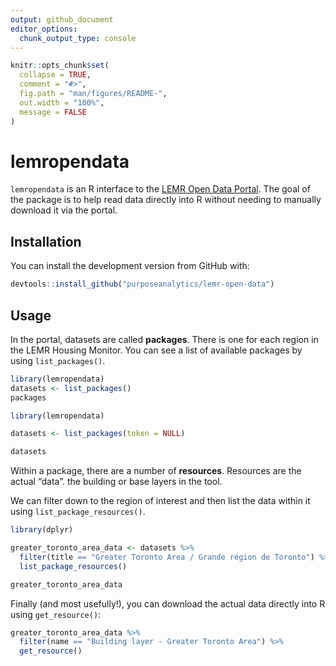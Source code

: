 ```yaml
---
output: github_document
editor_options: 
  chunk_output_type: console
---
```


<!-- README.md is generated from README.Rmd. Please edit that file -->

```r
knitr::opts_chunk$set(
  collapse = TRUE,
  comment = "#>",
  fig.path = "man/figures/README-",
  out.width = "100%",
  message = FALSE
)
```
# lemropendata

`lemropendata` is an R interface to the [LEMR Open Data Portal](http://20.220.163.227). The goal of the package is to help read data directly into R without needing to manually download it via the portal.

## Installation

You can install the development version from GitHub with:

``` r
devtools::install_github("purposeanalytics/lemr-open-data")
```

## Usage

In the portal, datasets are called **packages**. There is one for each region in the LEMR Housing Monitor. You can see a list of available packages by using `list_packages()`.

```r
library(lemropendata)
datasets <- list_packages()
packages
```

```r
library(lemropendata)

datasets <- list_packages(token = NULL)

datasets
```

Within a package, there are a number of **resources**. Resources are the actual "data". the building or base layers in the tool.

We can filter down to the region of interest and then list the data within it using
`list_package_resources()`.

```r
library(dplyr)

greater_toronto_area_data <- datasets %>%
  filter(title == "Greater Toronto Area / Grande région de Toronto") %>%
  list_package_resources()

greater_toronto_area_data
```

Finally (and most usefully!), you can download the actual data directly into R using `get_resource()`:

```r
greater_toronto_area_data %>%
  filter(name == "Building layer - Greater Toronto Area") %>%
  get_resource()
```
